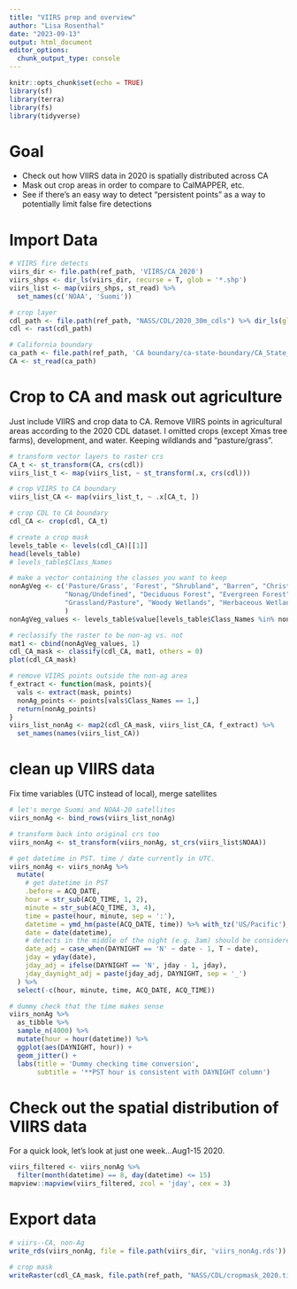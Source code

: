 ```yaml
---
title: "VIIRS prep and overview"
author: "Lisa Rosenthal"
date: "2023-09-13"
output: html_document
editor_options: 
  chunk_output_type: console
---
```


```r
knitr::opts_chunk$set(echo = TRUE)
library(sf)
library(terra)
library(fs)
library(tidyverse)
```

# Goal

-   Check out how VIIRS data in 2020 is spatially distributed across CA
-   Mask out crop areas in order to compare to CalMAPPER, etc.
-   See if there's an easy way to detect "persistent points" as a way to potentially limit false fire detections

# Import Data

```r

# VIIRS fire detects
viirs_dir <- file.path(ref_path, 'VIIRS/CA_2020')
viirs_shps <- dir_ls(viirs_dir, recurse = T, glob = '*.shp')
viirs_list <- map(viirs_shps, st_read) %>% 
  set_names(c('NOAA', 'Suomi'))

# crop layer
cdl_path <- file.path(ref_path, "NASS/CDL/2020_30m_cdls") %>% dir_ls(glob = '*.tif')
cdl <- rast(cdl_path)

# California boundary
ca_path <- file.path(ref_path, 'CA boundary/ca-state-boundary/CA_State_TIGER2016.shp')
CA <- st_read(ca_path)

```

# Crop to CA and mask out agriculture
Just include VIIRS and crop data to CA. Remove VIIRS points in agricultural areas according to the 2020 CDL dataset. I omitted crops (except Xmas tree farms), development, and water. Keeping wildlands and "pasture/grass".

```r
# transform vector layers to raster crs
CA_t <- st_transform(CA, crs(cdl))
viirs_list_t <- map(viirs_list, ~ st_transform(.x, crs(cdl)))

# crop VIIRS to CA boundary
viirs_list_CA <- map(viirs_list_t, ~ .x[CA_t, ])

# crop CDL to CA boundary
cdl_CA <- crop(cdl, CA_t)

# create a crop mask
levels_table <- levels(cdl_CA)[[1]]
head(levels_table)
# levels_table$Class_Names

# make a vector containing the classes you want to keep
nonAgVeg <- c('Pasture/Grass', 'Forest', "Shrubland", "Barren", "Christmas Trees",
              "Nonag/Undefined", "Deciduous Forest", "Evergreen Forest", "Mixed Forest",
              "Grassland/Pasture", "Woody Wetlands", "Herbaceous Wetlands"
              )
nonAgVeg_values <- levels_table$value[levels_table$Class_Names %in% nonAgVeg]

# reclassify the raster to be non-ag vs. not
mat1 <- cbind(nonAgVeg_values, 1)
cdl_CA_mask <- classify(cdl_CA, mat1, others = 0)
plot(cdl_CA_mask)

# remove VIIRS points outside the non-ag area
f_extract <- function(mask, points){
  vals <- extract(mask, points)
  nonAg_points <- points[vals$Class_Names == 1,]
  return(nonAg_points)
}
viirs_list_nonAg <- map2(cdl_CA_mask, viirs_list_CA, f_extract) %>% 
  set_names(names(viirs_list_CA))
```

# clean up VIIRS data
Fix time variables (UTC instead of local), merge satellites
```r
# let's merge Suomi and NOAA-20 satellites
viirs_nonAg <- bind_rows(viirs_list_nonAg)

# transform back into original crs too
viirs_nonAg <- st_transform(viirs_nonAg, st_crs(viirs_list$NOAA))

# get datetime in PST. time / date currently in UTC.
viirs_nonAg <- viirs_nonAg %>%
  mutate(
    # get datetime in PST
    .before = ACQ_DATE,
    hour = str_sub(ACQ_TIME, 1, 2),
    minute = str_sub(ACQ_TIME, 3, 4),
    time = paste(hour, minute, sep = ':'),
    datetime = ymd_hm(paste(ACQ_DATE, time)) %>% with_tz('US/Pacific'),
    date = date(datetime),
    # detects in the middle of the night (e.g. 3am) should be considered night before
    date_adj = case_when(DAYNIGHT == 'N' ~ date - 1, T ~ date),
    jday = yday(date),
    jday_adj = ifelse(DAYNIGHT == 'N', jday - 1, jday),
    jday_daynight_adj = paste(jday_adj, DAYNIGHT, sep = '_')
  ) %>%
  select(-c(hour, minute, time, ACQ_DATE, ACQ_TIME)) 

# dummy check that the time makes sense
viirs_nonAg %>% 
  as_tibble %>% 
  sample_n(4000) %>% 
  mutate(hour = hour(datetime)) %>% 
  ggplot(aes(DAYNIGHT, hour)) +
  geom_jitter() +
  labs(title = 'Dummy checking time conversion', 
       subtitle = '**PST hour is consistent with DAYNIGHT column')

```

# Check out the spatial distribution of VIIRS data
For a quick look, let's look at just one week...Aug1-15 2020.
```r

viirs_filtered <- viirs_nonAg %>% 
  filter(month(datetime) == 8, day(datetime) <= 15)
mapview::mapview(viirs_filtered, zcol = 'jday', cex = 3)

```

# Export data
```r

# viirs--CA, non-Ag
write_rds(viirs_nonAg, file = file.path(viirs_dir, 'viirs_nonAg.rds'))

# crop mask
writeRaster(cdl_CA_mask, file.path(ref_path, "NASS/CDL/cropmask_2020.tif"))

```

